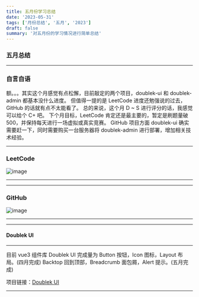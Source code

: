 ```yaml
---
title: 五月份学习总结
date: '2023-05-31'
tags: ['月份总结', '五月', '2023']
draft: false
summary: '对五月份的学习情况进行简单总结'
---
```


### 五月总结

---
### 自言自语

额。。。其实这个月感觉有点松懈，目前敲定的两个项目，doublek-ui 和 doublek-admin 都基本没什么进度。
但值得一提的是 LeetCode 进度还勉强说的过去， GitHub 的话就有点不太能看了。
总的来说，这个月 D ~ S 进行评分的话，我感觉可以给个 C+ 吧。
下个月目标，LeetCode 肯定还是最主要的，暂定是刷题量破500，并保持每天进行一场虚拟或真实竞赛。
GitHub 项目方面 doublek-ui 确实需要赶一下，同时需要购买一台服务器将 doublek-admin 进行部署，增加相关技术经验。

---

### LeetCode

![image](/static/images/summary/May-2023-LeetCode.png)

---

---

### GitHub

![image](/static/images/summary/May-2023-GitHub.png)

---

---

#### Doublek UI

---

目前 vue3 组件库 Doublek UI 完成量为 Button 按钮，Icon 图标，Layout 布局。(四月完成)
Backtop 回到顶部，Breadcrumb 面包屑，Alert 提示。(五月完成)

项目链接：[Doublek UI](https://doublek-ui.netlify.app/)

---

